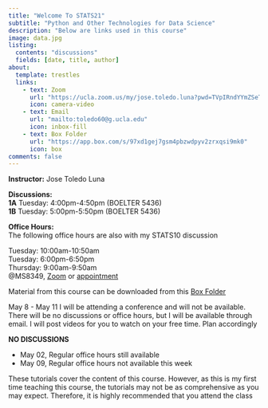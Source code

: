 ```yaml
---
title: "Welcome To STATS21"
subtitle: "Python and Other Technologies for Data Science"
description: "Below are links used in this course"
image: data.jpg
listing:
  contents: "discussions"
  fields: [date, title, author]
about:
  template: trestles
  links:
    - text: Zoom
      url: "https://ucla.zoom.us/my/jose.toledo.luna?pwd=TVpIRndYYmZSeTg0NUUvYlhTWllUQT09"
      icon: camera-video
    - text: Email
      url: "mailto:toledo60@g.ucla.edu"
      icon: inbox-fill
    - text: Box Folder
      url: "https://app.box.com/s/97xd1gej7gsm4pbzwdpyv2zrxqsi9mk0"
      icon: box
comments: false
---
```

::: {.column-page}

**Instructor:** Jose Toledo Luna

**Discussions:** <br/>
**1A** Tuesday: 4:00pm-4:50pm (BOELTER 5436) <br/>
**1B** Tuesday: 5:00pm-5:50pm (BOELTER 5436)


**Office Hours:** <br/>
The following office hours are also with my STATS10 discussion

Tuesday: 10:00am-10:50am <br/>
Tuesday: 6:00pm-6:50pm <br/>
Thursday: 9:00am-9:50am <br/>
@MS8349, [Zoom](https://ucla.zoom.us/my/jose.toledo.luna?pwd=TVpIRndYYmZSeTg0NUUvYlhTWllUQT09) or [appointment](/email.qmd)

Material from this course can be downloaded from this [Box Folder](https://app.box.com/s/97xd1gej7gsm4pbzwdpyv2zrxqsi9mk0)

:::callout-warning
May 8 - May 11 I will be attending a conference and will not be available.
There will be no discussions or office hours, but I will be available through email. I will post videos for you to watch on your free time. Plan accordingly
:::


**NO DISCUSSIONS**

- May 02, Regular office hours still available
- May 09, Regular office hours not available this week



These tutorials cover the content of this course. However, as this is my first time teaching this course, the tutorials may not be as comprehensive as you may expect. Therefore, it is highly recommended that you attend the class
:::

